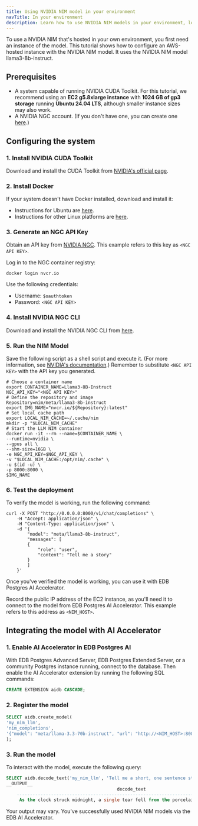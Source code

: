```yaml
---
title: Using NVIDIA NIM model in your environment
navTitle: In your environment
description: Learn how to use NVIDIA NIM models in your environment, locally or in your private cloud.
---
```


To use a NVIDIA NIM that's hosted in your own environment, you first need an instance of the model. This tutorial shows how to configure an AWS-hosted instance with the NVIDIA NIM model. It uses the NVIDIA NIM model llama3-8b-instruct.

## Prerequisites

* A system capable of running NVIDIA CUDA Toolkit. For this tutorial, we recommend using an **EC2 g5.8xlarge instance** with **1024 GB of gp3 storage** running **Ubuntu 24.04 LTS**, although smaller instance sizes may also work.
* A NVIDIA NGC account. (If you don't have one, you can create one [here](https://build.nvidia.com/explore/discover/).)

## Configuring the system

### 1. Install NVIDIA CUDA Toolkit

Download and install the CUDA Toolkit from [NVIDIA's official page](https://developer.nvidia.com/cuda-downloads?target_os=Linux&target_arch=x86_64&Distribution=Ubuntu&target_version=24.04&target_type=deb_local).

### 2. Install Docker

If your system doesn't have Docker installed, download and install it:

-  Instructions for Ubuntu are [here](https://docs.docker.com/engine/install/ubuntu/).
-  Instructions for other Linux platforms are [here](https://docs.docker.com/engine/install/).

### 3. Generate an NGC API Key

Obtain an API key from [NVIDIA NGC](https://org.ngc.nvidia.com/setup/api-key). This example refers to this key as `<NGC API KEY>`.

Log in to the NGC container registry:

```shell
docker login nvcr.io
```

Use the following credentials:

* Username: `$oauthtoken`
* Password: `<NGC API KEY>`

### 4. Install NVIDIA NGC CLI

Download and install the NVIDIA NGC CLI from [here](https://org.ngc.nvidia.com/setup/installers/cli).

### 5. Run the NIM Model

Save the following script as a shell script and execute it. (For more information, see [NVIDIA's documentation](https://docs.nvidia.com/nim/large-language-models/latest/getting-started.html#serving-models-from-local-assets).) Remember to substitute `<NGC API KEY>` with the API key you generated.

```shell
# Choose a container name
export CONTAINER_NAME=Llama3-8B-Instruct
NGC_API_KEY="<NGC API KEY>"
# Define the repository and image
Repository=nim/meta/llama3-8b-instruct
export IMG_NAME="nvcr.io/${Repository}:latest"
# Set local cache path
export LOCAL_NIM_CACHE=~/.cache/nim
mkdir -p "$LOCAL_NIM_CACHE"
# Start the LLM NIM container
docker run -it --rm --name=$CONTAINER_NAME \
--runtime=nvidia \
--gpus all \
--shm-size=16GB \
-e NGC_API_KEY=$NGC_API_KEY \
-v "$LOCAL_NIM_CACHE:/opt/nim/.cache" \
-u $(id -u) \
-p 8000:8000 \
$IMG_NAME 
```

### 6. Test the deployment

To verify the model is working, run the following command:

```shell
curl -X POST "http://0.0.0.0:8000/v1/chat/completions" \
    -H "Accept: application/json" \
    -H "Content-Type: application/json" \
    -d '{
        "model": "meta/llama3-8b-instruct",
        "messages": [
        {
            "role": "user",
            "content": "Tell me a story"
        }
        ]
    }'
```

Once you've verified the model is working, you can use it with EDB Postgres AI Accelerator.

Record the public IP address of the EC2 instance, as you'll need it to connect to the model from EDB Postgres AI Accelerator. This example refers to this address as `<NIM_HOST>`.

## Integrating the model with AI Accelerator

### 1. Enable AI Accelerator in EDB Postgres AI

With EDB Postgres Advanced Server, EDB Postgres Extended Server, or a community Postgres instance running, connect to the database. Then enable the AI Accelerator extension by running the following SQL commands:

```sql
CREATE EXTENSION aidb CASCADE;
```

### 2. Register the model

```sql
SELECT aidb.create_model(
'my_nim_llm',
'nim_completions',
'{"model": "meta/llama-3.3-70b-instruct", "url": "http://<NIM_HOST>:8000/v1/chat/completions"}'::JSONB
);
```

### 3. Run the model

To interact with the model, execute the following query:

```sql
SELECT aidb.decode_text('my_nim_llm', 'Tell me a short, one sentence story');
__OUTPUT__
                                          decode_text                                       
    ----------------------------------------------------------------------------------------
     As the clock struck midnight, a single tear fell from the porcelain doll's glassy eye.
```

Your output may vary. You've successfully used NVIDIA NIM models via the EDB AI Accelerator.
